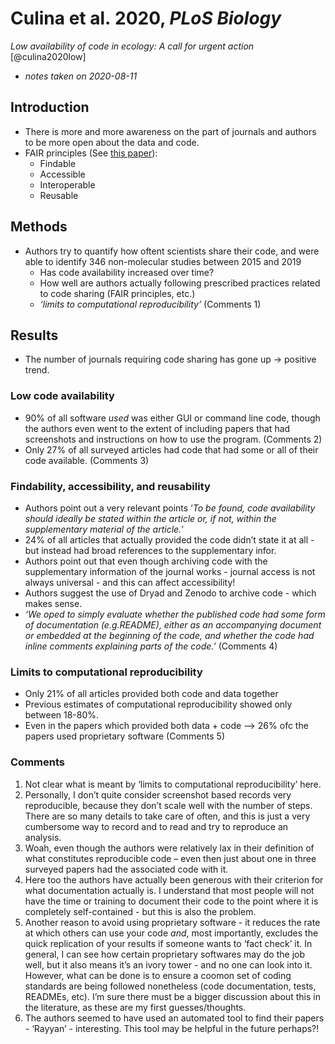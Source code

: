 # Culina et al. 2020, *PLoS Biology*

\chaptermark{Low code availability in ecology}

*Low availability of code in ecology: A call for urgent action* [@culina2020low]

- *notes taken on 2020-08-11*

## Introduction

- There is more and more awareness on the part of journals and authors to be more open about the data and code. 
- FAIR principles (See [this paper](https://www.nature.com/articles/sdata201618)):
    * Findable
    * Accessible
    * Interoperable
    * Reusable

## Methods

- Authors try to quantify how oftent scientists share their code, and were able to identify 346 non-molecular studies between 2015 and 2019
    - Has code availability increased over time?
    - How well are authors actually following prescribed practices related to code sharing (FAIR principles, etc.)
    - *'limits to computational reproducibility'* ([Comments 1]{#comments_culina})

## Results

- The number of journals requiring code sharing has gone up -> positive trend.

### Low code availability

- 90% of all software *used* was either GUI or command line code, though the authors even went to the extent of including papers that had screenshots and instructions on how to use the program. ([Comments 2]{#comments_culina})
- Only 27% of all surveyed articles had code that had some or all of their code available. ([Comments 3]{#comments_culina})

### Findability, accessibility, and reusability

- Authors point out a very relevant points '*To be found, code availability should ideally be stated within the article or, if not, within the supplementary material of the article.*' 
- 24% of all articles that actually provided the code didn't state it at all -  but instead had broad references to the supplementary infor. 
- Authors point out that even though archiving code with the supplementary information of the journal works - journal access is not always universal - and this can affect accessibility!
- Authors suggest the use of Dryad and Zenodo to archive code - which makes sense.
- *'We oped to simply evaluate whether the published code had some form of documentation (e.g.README), either as an accompanying document or embedded at the beginning of the code, and whether the code had inline comments explaining parts of the code.'* ([Comments]{#comments_culina} 4)


### Limits to computational reproducibility

- Only 21% of all articles provided both code and data together 
- Previous estimates of computational reproducibility showed only between 18-80%.
- Even in the papers which provided both data + code --> 26% ofc the papers used proprietary software ([Comments]{#comments_culina} 5) 




### Comments {#comments_culina}

1. Not clear what is meant by 'limits to computational reproducibility' here. 
1. Personally, I don't quite consider screenshot based records very reproducible, because they don't scale well with the number of steps. There are so many details to take care of often, and this is just a very cumbersome way to record and to read and try to reproduce an analysis. 
1. Woah, even though the authors were relatively lax in their definition of what constitutes reproducible code -- even then just about one in three surveyed papers had the associated code with it. 
1. Here too the authors have actually been generous with their criterion for what documentation actually is. I understand that most people will not have the time or training to document their code to the point where it is completely self-contained - but this is also the problem. 
1. Another reason to avoid using proprietary software - it reduces the rate at which others can use your code *and*, most importantly, excludes the quick replication of your results if someone wants to 'fact check' it. In general, I can see how certain proprietary softwares may do the job well, but it also means it's an ivory tower - and no one can look into it. However, what can be done is to ensure a coomon set of coding standards are being followed nonetheless (code documentation, tests, READMEs, etc). I'm sure there must be a bigger discussion about this in the literature, as these are my first guesses/thoughts. 
1. The authors seemed to have used an automated tool to find their papers - 'Rayyan' - interesting. This tool may be helpful in the future perhaps?!


